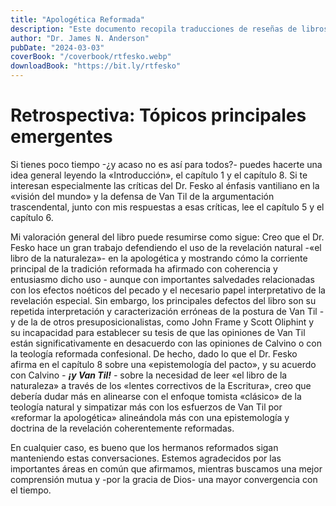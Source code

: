 ```yaml
---
title: "Apologética Reformada"
description: "Este documento recopila traducciones de reseñas de libros y artículos escritos por el Dr. James Anderson. En primer lugar, se incluyen sus reseñas del libro «Reforming Apologetics» del Dr. J.V. Fesko. Luego, se presentan dos artículos adicionales del Dr. Anderson que están estrechamente relacionados con el tema principal."
author: "Dr. James N. Anderson"
pubDate: "2024-03-03"
coverBook: "/coverbook/rtfesko.webp"
downloadBook: "https://bit.ly/rtfesko"
---
```



# Retrospectiva: Tópicos principales emergentes


Si tienes poco tiempo -¿y acaso no es así para todos?- puedes hacerte una idea general leyendo la «Introducción», el capítulo 1 y el capítulo 8. Si te interesan especialmente las críticas del Dr. Fesko al énfasis vantiliano en la «visión del mundo» y la defensa de Van Til de la argumentación trascendental, junto con mis respuestas a esas críticas, lee el capítulo 5 y el capítulo 6. 

Mi valoración general del libro puede resumirse como sigue: Creo que el Dr. Fesko hace un gran trabajo defendiendo el uso de la revelación natural -«el libro de la naturaleza»- en la apologética y mostrando cómo la corriente principal de la tradición reformada ha afirmado con coherencia y entusiasmo dicho uso - aunque con importantes salvedades relacionadas con los efectos noéticos del pecado y el necesario papel interpretativo de la revelación especial. Sin embargo, los principales defectos del libro son su repetida interpretación y caracterización erróneas de la postura de Van Til -y de la de otros presuposicionalistas, como John Frame y Scott Oliphint y su incapacidad para establecer su tesis de que las opiniones de Van Til están significativamente en desacuerdo con las opiniones de Calvino o con la teología reformada confesional. De hecho, dado lo que el Dr. Fesko afirma en el capítulo 8 sobre una «epistemología del pacto», y su acuerdo con Calvino _- **¡y Van Til!** -_ sobre la necesidad de leer «el libro de la naturaleza» a través de los «lentes correctivos de la Escritura», creo que debería dudar más en alinearse con el enfoque tomista «clásico» de la teología natural y simpatizar más con los esfuerzos de Van Til por «reformar la apologética» alineándola más con una epistemología y doctrina de la revelación coherentemente reformadas. 

En cualquier caso, es bueno que los hermanos reformados sigan manteniendo estas conversaciones. Estemos agradecidos por las importantes áreas en común que afirmamos, mientras buscamos una mejor comprensión mutua y -por la gracia de Dios- una mayor convergencia con el tiempo. 
